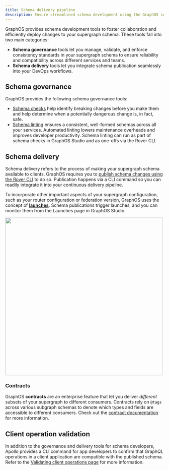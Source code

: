 ```yaml
---
title: Schema delivery pipeline
description: Ensure streamlined schema development using the GraphOS suite of tools
---
```


GraphOS provides schema development tools to foster collaboration and efficiently deploy changes to your supergraph schema. These tools fall into two main categories:

- **Schema governance** tools let you manage, validate, and enforce consistency standards in your supergraph schema to ensure reliability and compatibility across different services and teams.
- **Schema delivery** tools let you integrate schema publication seamlessly into your DevOps workflows.

## Schema governance

GraphOS provides the following schema governance tools:

- [Schema checks](./schema-checks) help identify breaking changes before you make them and help determine when a potentially dangerous change is, in fact, safe.
- [Schema linting](./schema-linter) ensures a consistent, well-formed schemas across all your services. Automated linting lowers maintenance overheads and improves developer productivity. Schema linting can run as part of schema checks in GraphOS Studio and as one-offs via the Rover CLI.

## Schema delivery

Schema delivery refers to the process of making your supergraph schema available to clients. GraphOS requires you to [publish schema changes using the Rover CLI](./publication) to do so. Publication happens via a CLI command so you can readily integrate it into your continuous delivery pipeline.

To incorporate other important aspects of your supergraph configuration, such as your router configuration or federation version, GraphOS uses the concept of [**launches**](./launches). Schema publications trigger launches, and you can monitor them from the Launches page in GraphOS Studio.

<img className="screenshot" src="../img/launches-page.jpg" width="500" />

### Contracts

GraphOS **contracts** are an enterprise feature that let you deliver _different_ subsets of your supergraph to different consumers. Contracts rely on `@tags` across various subgraph schemas to denote which types and fields are accessible to different consumers. Check out the [contract documentation](./contracts) for more information.

## Client operation validation

In addition to the governance and delivery tools for schema developers, Apollo provides a CLI command for app developers to confirm that GraphQL operations in a client application are compatible with the published schema. Refer to the [Validating client operations page](/rover/validating-client-operations) for more information.
